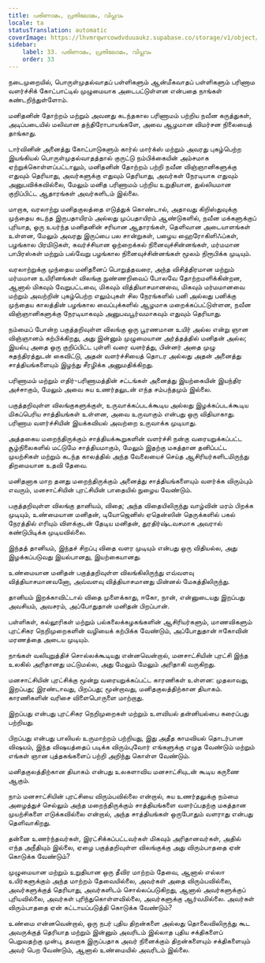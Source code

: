 ```yaml
---
title: പരിണാമം, പ്രതിലോമം, വിപ്ലവം
locale: ta
statusTranslation: automatic
coverImage: https://lhvmrqwrcowdvduuaukz.supabase.co/storage/v1/object/public/strapi-uploads/small_cover-educacion-fundamental.webp-2d51a7828a2b1309555be27f7e2a61a0.webp
sidebar:
    label: 33. പരിണാമം, പ്രതിലോമം, വിപ്ലവം
    order: 33
---
```

நடைமுறையில், பொருள்முதல்வாதப் பள்ளிகளும் ஆன்மீகவாதப் பள்ளிகளும் பரிணாம வளர்ச்சிக் கோட்பாட்டில் முழுமையாக அடைபட்டுள்ளன என்பதை நாங்கள் கண்டறிந்துள்ளோம்.

மனிதனின் தோற்றம் மற்றும் அவனது கடந்தகால பரிணாமம் பற்றிய நவீன கருத்துகள், அடிப்படையில் மலிவான தந்திரோபாயங்களே, அவை ஆழமான விமர்சன நிலையைத் தாங்காது.

டார்வினின் அனைத்து கோட்பாடுகளும் கார்ல் மார்க்ஸ் மற்றும் அவரது புகழ்பெற்ற இயங்கியல் பொருள்முதல்வாதத்தால் குருட்டு நம்பிக்கையின் அம்சமாக ஏற்றுக்கொள்ளப்பட்டாலும், மனிதனின் தோற்றம் பற்றி நவீன விஞ்ஞானிகளுக்கு எதுவும் தெரியாது, அவர்களுக்கு எதுவும் தெரியாது, அவர்கள் நேரடியாக எதுவும் அனுபவிக்கவில்லை, மேலும் மனித பரிணாமம் பற்றிய உறுதியான, துல்லியமான குறிப்பிட்ட ஆதாரங்கள் அவர்களிடம் இல்லை.

மாறாக, வரலாற்று மனிதகுலத்தை எடுத்துக் கொண்டால், அதாவது கிறிஸ்துவுக்கு முந்தைய கடந்த இருபதாயிரம் அல்லது முப்பதாயிரம் ஆண்டுகளில், நவீன மக்களுக்குப் புரியாத, ஒரு உயர்ந்த மனிதனின் சரியான ஆதாரங்கள், தெளிவான அடையாளங்கள் உள்ளன, மேலும் அவரது இருப்பை பல சான்றுகள், பழைய ஹைரோகிளிஃப்கள், பழங்கால பிரமிடுகள், கவர்ச்சியான ஒற்றைக்கல் நினைவுச்சின்னங்கள், மர்மமான பாபிரஸ்கள் மற்றும் பல்வேறு பழங்கால நினைவுச்சின்னங்கள் மூலம் நிரூபிக்க முடியும்.

வரலாற்றுக்கு முந்தைய மனிதனைப் பொறுத்தவரை, அந்த விசித்திரமான மற்றும் மர்மமான உயிரினங்கள் விலங்கு நுண்ணறிவைப் போலவே தோற்றமளிக்கின்றன, ஆனால் மிகவும் வேறுபட்டவை, மிகவும் வித்தியாசமானவை, மிகவும் மர்மமானவை மற்றும் அவற்றின் புகழ்பெற்ற எலும்புகள் சில நேரங்களில் பனி அல்லது பனிக்கு முந்தைய காலத்தின் பழங்கால வைப்புக்களில் ஆழமாக மறைக்கப்பட்டுள்ளன, நவீன விஞ்ஞானிகளுக்கு நேரடியாகவும் அனுபவபூர்வமாகவும் எதுவும் தெரியாது.

நம்மைப் போன்ற பகுத்தறிவுள்ள விலங்கு ஒரு பூரணமான உயிர் அல்ல என்று ஞான விஞ்ஞானம் கற்பிக்கிறது, அது இன்னும் முழுமையான அர்த்தத்தில் மனிதன் அல்ல; இயல்பு அதை ஒரு குறிப்பிட்ட புள்ளி வரை வளர்த்து, பின்னர் அதை முழு சுதந்திரத்துடன் கைவிட்டு, அதன் வளர்ச்சியைத் தொடர அல்லது அதன் அனைத்து சாத்தியங்களையும் இழந்து சீரழிக்க அனுமதிக்கிறது.

பரிணாமம் மற்றும் எதிர்-பரிணாமத்தின் சட்டங்கள் அனைத்து இயற்கையின் இயந்திர அச்சாகும், மேலும் அவை சுய உணர்தலுடன் எந்த சம்பந்தமும் இல்லை.

பகுத்தறிவுள்ள விலங்குகளுக்குள், உருவாக்கப்படக்கூடிய அல்லது இழக்கப்படக்கூடிய மிகப்பெரிய சாத்தியங்கள் உள்ளன, அவை உருவாகும் என்பது ஒரு விதியாகாது. பரிணாம வளர்ச்சியின் இயக்கவியல் அவற்றை உருவாக்க முடியாது.

அத்தகைய மறைந்திருக்கும் சாத்தியக்கூறுகளின் வளர்ச்சி நன்கு வரையறுக்கப்பட்ட சூழ்நிலைகளில் மட்டுமே சாத்தியமாகும், மேலும் இதற்கு மகத்தான தனிப்பட்ட முயற்சிகள் மற்றும் கடந்த காலத்தில் அந்த வேலையைச் செய்த ஆசிரியர்களிடமிருந்து திறமையான உதவி தேவை.

மனிதனாக மாற தனது மறைந்திருக்கும் அனைத்து சாத்தியங்களையும் வளர்க்க விரும்பும் எவரும், மனசாட்சியின் புரட்சியின் பாதையில் நுழைய வேண்டும்.

பகுத்தறிவுள்ள விலங்கு தானியம், விதை; அந்த விதையிலிருந்து வாழ்வின் மரம் பிறக்க முடியும், உண்மையான மனிதன், டியோஜெனிஸ் ஏதென்ஸின் தெருக்களில் பகல் நேரத்தில் எரியும் விளக்குடன் தேடிய மனிதன், துரதிர்ஷ்டவசமாக அவரால் கண்டுபிடிக்க முடியவில்லை.

இந்தத் தானியம், இந்தச் சிறப்பு விதை வளர முடியும் என்பது ஒரு விதியல்ல, அது இழக்கப்படுவது இயல்பானது, இயற்கையானது.

உண்மையான மனிதன் பகுத்தறிவுள்ள விலங்கிலிருந்து எவ்வளவு வித்தியாசமானவனோ, அவ்வளவு வித்தியாசமானது மின்னல் மேகத்திலிருந்து.

தானியம் இறக்காவிட்டால் விதை முளைக்காது, ஈகோ, நான், என்னுடையது இறப்பது அவசியம், அவசரம், அப்போதுதான் மனிதன் பிறப்பான்.

பள்ளிகள், கல்லூரிகள் மற்றும் பல்கலைக்கழகங்களின் ஆசிரியர்களும், மாணவிகளும் புரட்சிகர நெறிமுறைகளின் வழியைக் கற்பிக்க வேண்டும், அப்போதுதான் ஈகோவின் மரணத்தை அடைய முடியும்.

நாங்கள் வலியுறுத்திச் சொல்லக்கூடியது என்னவென்றால், மனசாட்சியின் புரட்சி இந்த உலகில் அரிதானது மட்டுமல்ல, அது மேலும் மேலும் அரிதாகி வருகிறது.

மனசாட்சியின் புரட்சிக்கு மூன்று வரையறுக்கப்பட்ட காரணிகள் உள்ளன: முதலாவது, இறப்பது; இரண்டாவது, பிறப்பது; மூன்றாவது, மனிதகுலத்திற்கான தியாகம். காரணிகளின் வரிசை விளைபொருளை மாற்றாது.

இறப்பது என்பது புரட்சிகர நெறிமுறைகள் மற்றும் உளவியல் தன்னியல்பை கரைப்பது பற்றியது.

பிறப்பது என்பது பாலியல் உருமாற்றம் பற்றியது, இது அதீத காமவியல் தொடர்பான விஷயம், இந்த விஷயத்தைப் படிக்க விரும்புவோர் எங்களுக்கு எழுத வேண்டும் மற்றும் எங்கள் ஞான புத்தகங்களைப் பற்றி அறிந்து கொள்ள வேண்டும்.

மனிதகுலத்திற்கான தியாகம் என்பது உலகளாவிய மனசாட்சியுடன் கூடிய கருணை ஆகும்.

நாம் மனசாட்சியின் புரட்சியை விரும்பவில்லை என்றால், சுய உணர்தலுக்கு நம்மை அழைத்துச் செல்லும் அந்த மறைந்திருக்கும் சாத்தியங்களை வளர்ப்பதற்கு மகத்தான முயற்சிகளை எடுக்கவில்லை என்றால், அந்த சாத்தியங்கள் ஒருபோதும் வளராது என்பது தெளிவாகிறது.

தன்னை உணர்ந்தவர்கள், இரட்சிக்கப்பட்டவர்கள் மிகவும் அரிதானவர்கள், அதில் எந்த அநீதியும் இல்லை, ஏழை பகுத்தறிவுள்ள விலங்குக்கு அது விரும்பாததை ஏன் கொடுக்க வேண்டும்?

முழுமையான மற்றும் உறுதியான ஒரு தீவிர மாற்றம் தேவை, ஆனால் எல்லா உயிர்களுக்கும் அந்த மாற்றம் தேவையில்லை, அவர்கள் அதை விரும்பவில்லை, அவர்களுக்குத் தெரியாது, அவர்களிடம் சொல்லப்படுகிறது, ஆனால் அவர்களுக்குப் புரியவில்லை, அவர்கள் புரிந்துகொள்ளவில்லை, அவர்களுக்கு ஆர்வமில்லை. அவர்கள் விரும்பாததை ஏன் கட்டாயப்படுத்தி கொடுக்க வேண்டும்?

உண்மை என்னவென்றால், ஒரு நபர் புதிய திறன்களை அல்லது தொலைவிலிருந்து கூட அவருக்குத் தெரியாத மற்றும் இன்னும் அவரிடம் இல்லாத புதிய சக்திகளைப் பெறுவதற்கு முன்பு, தவறாக இருப்பதாக அவர் நினைக்கும் திறன்களையும் சக்திகளையும் அவர் பெற வேண்டும், ஆனால் உண்மையில் அவரிடம் இல்லை.

